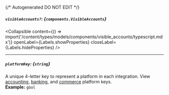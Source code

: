 {/* Autogenerated DO NOT EDIT  */}

##### `visibleAccounts?`: *{`components.VisibleAccounts`}*

<Collapsible content={() => import('/content/types/models/components/visible_accounts/typescript.mdx')} openLabel={Labels.showProperties} closeLabel={Labels.hideProperties} />


---
##### `platformKey`: *{`string`}*
A unique 4\-letter key to represent a platform in each integration. View [accounting](https://docs.codat.io/integrations/accounting/overview\#platform\-keys), [banking](https://docs.codat.io/integrations/banking/overview\#platform\-keys), and [commerce](https://docs.codat.io/integrations/commerce/overview\#platform\-keys) platform keys.
<br/>
**Example:** `gbol`


